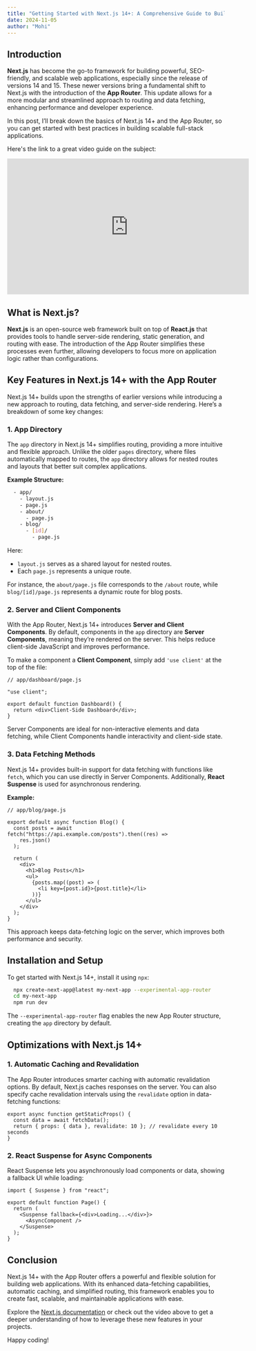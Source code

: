 ```yaml
---
title: "Getting Started with Next.js 14+: A Comprehensive Guide to Building Full-Stack Applications with the App Router"
date: 2024-11-05
author: "Mohi"
---
```


## Introduction

**Next.js** has become the go-to framework for building powerful, SEO-friendly, and scalable web applications, especially since the release of versions 14 and 15. These newer versions bring a fundamental shift to Next.js with the introduction of the **App Router**. This update allows for a more modular and streamlined approach to routing and data fetching, enhancing performance and developer experience.

In this post, I’ll break down the basics of Next.js 14+ and the App Router, so you can get started with best practices in building scalable full-stack applications.

Here's the link to a great video guide on the subject:

<iframe
  width="560"
  height="315"
  src="https://www.youtube.com/embed/73ZadKNvMYg?si=UNsfls4EJ7Rbx18E"
  title="YouTube video player"
  frameborder="0"
  allow="accelerometer; autoplay; clipboard-write; encrypted-media; gyroscope; picture-in-picture; web-share"
  referrerpolicy="strict-origin-when-cross-origin"
  allowfullscreen
></iframe>

## What is Next.js?

**Next.js** is an open-source web framework built on top of **React.js** that provides tools to handle server-side rendering, static generation, and routing with ease. The introduction of the App Router simplifies these processes even further, allowing developers to focus more on application logic rather than configurations.

## Key Features in Next.js 14+ with the App Router

Next.js 14+ builds upon the strengths of earlier versions while introducing a new approach to routing, data fetching, and server-side rendering. Here’s a breakdown of some key changes:

### 1. **App Directory**

The `app` directory in Next.js 14+ simplifies routing, providing a more intuitive and flexible approach. Unlike the older `pages` directory, where files automatically mapped to routes, the `app` directory allows for nested routes and layouts that better suit complex applications.

**Example Structure:**

```sh
  - app/
    - layout.js
    - page.js
    - about/
      - page.js
    - blog/
      - [id]/
        - page.js
```

Here:

- `layout.js` serves as a shared layout for nested routes.
- Each `page.js` represents a unique route.

For instance, the `about/page.js` file corresponds to the `/about` route, while `blog/[id]/page.js` represents a dynamic route for blog posts.

### 2. **Server and Client Components**

With the App Router, Next.js 14+ introduces **Server and Client Components**. By default, components in the `app` directory are **Server Components**, meaning they’re rendered on the server. This helps reduce client-side JavaScript and improves performance.

To make a component a **Client Component**, simply add `'use client'` at the top of the file:

```tsx
// app/dashboard/page.js

"use client";

export default function Dashboard() {
  return <div>Client-Side Dashboard</div>;
}
```

Server Components are ideal for non-interactive elements and data fetching, while Client Components handle interactivity and client-side state.

### 3. **Data Fetching Methods**

Next.js 14+ provides built-in support for data fetching with functions like `fetch`, which you can use directly in Server Components. Additionally, **React Suspense** is used for asynchronous rendering.

**Example:**

```tsx
// app/blog/page.js

export default async function Blog() {
  const posts = await fetch("https://api.example.com/posts").then((res) =>
    res.json()
  );

  return (
    <div>
      <h1>Blog Posts</h1>
      <ul>
        {posts.map((post) => (
          <li key={post.id}>{post.title}</li>
        ))}
      </ul>
    </div>
  );
}
```

This approach keeps data-fetching logic on the server, which improves both performance and security.

## Installation and Setup

To get started with Next.js 14+, install it using `npx`:

```sh
  npx create-next-app@latest my-next-app --experimental-app-router
  cd my-next-app
  npm run dev
```

The `--experimental-app-router` flag enables the new App Router structure, creating the `app` directory by default.

## Optimizations with Next.js 14+

### 1. **Automatic Caching and Revalidation**

The App Router introduces smarter caching with automatic revalidation options. By default, Next.js caches responses on the server. You can also specify cache revalidation intervals using the `revalidate` option in data-fetching functions:

```tsx
export async function getStaticProps() {
  const data = await fetchData();
  return { props: { data }, revalidate: 10 }; // revalidate every 10 seconds
}
```

### 2. **React Suspense for Async Components**

React Suspense lets you asynchronously load components or data, showing a fallback UI while loading:

```tsx
import { Suspense } from "react";

export default function Page() {
  return (
    <Suspense fallback={<div>Loading...</div>}>
      <AsyncComponent />
    </Suspense>
  );
}
```

## Conclusion

Next.js 14+ with the App Router offers a powerful and flexible solution for building web applications. With its enhanced data-fetching capabilities, automatic caching, and simplified routing, this framework enables you to create fast, scalable, and maintainable applications with ease.

Explore the [Next.js documentation](https://nextjs.org/docs) or check out the video above to get a deeper understanding of how to leverage these new features in your projects.

Happy coding!
